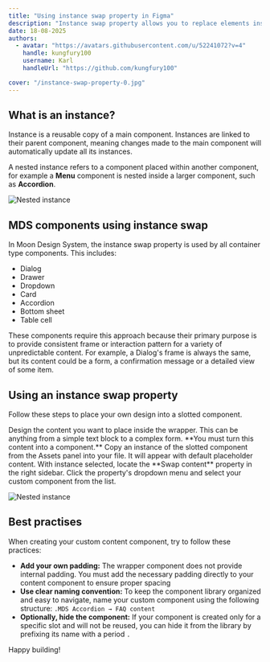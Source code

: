 ```yaml
---
title: "Using instance swap property in Figma"
description: "Instance swap property allows you to replace elements inside a component with instances of other component. Doing so prevents the need to detach instances to change content."
date: 18-08-2025
authors:
  - avatar: "https://avatars.githubusercontent.com/u/52241072?v=4"
    handle: kungfury100
    username: Karl
    handleUrl: "https://github.com/kungfury100"

cover: "/instance-swap-property-0.jpg"
---
```


## What is an instance?

Instance is a reusable copy of a main component. Instances are linked to their parent component, meaning changes made to the main component will automatically update all its instances.

A nested instance refers to a component placed within another component, for example a **Menu** component is nested inside a larger component, such as **Accordion**.

![Nested instance](/instance-swap-property-1.jpg)

## MDS components using instance swap

In Moon Design System, the instance swap property is used by all container type components. This includes:

- Dialog
- Drawer
- Dropdown
- Card
- Accordion
- Bottom sheet
- Table cell

These components require this approach because their primary purpose is to provide consistent frame or interaction pattern for a variety of unpredictable content. For example, a Dialog's frame is always the same, but its content could be a form, a confirmation message or a detailed view of some item.

## Using an instance swap property

Follow these steps to place your own design into a slotted component.

<Stepper>
  <StepperItem title="Create your content as a component">
      Design the content you want to place inside the wrapper. This can be anything from a simple text block to a complex form. **You must turn this content into a component.**
  </StepperItem>
  <StepperItem title="Place your slot component">
      Copy an instance of the slotted component from the Assets panel into your file. It will appear with default placeholder content.
  </StepperItem>
  <StepperItem title="Swap the content">
      With instance selected, locate the **Swap content** property in the right sidebar. Click the property's dropdown menu and select your custom component from the list.
  </StepperItem>
</Stepper>

![Nested instance](/instance-swap-property-2.jpg)

## Best practises

When creating your custom content component, try to follow these practices:
- **Add your own padding:** The wrapper component does not provide internal padding. You must add the necessary padding directly to your content component to ensure proper spacing
- **Use clear naming convention:** To keep the component library organized and easy to navigate, name your custom component using the following structure: `.MDS Accordion → FAQ content`
- **Optionally, hide the component:** If your component is created only for a specific slot and will not be reused, you can hide it from the library by prefixing its name with a period `.`

Happy building!
